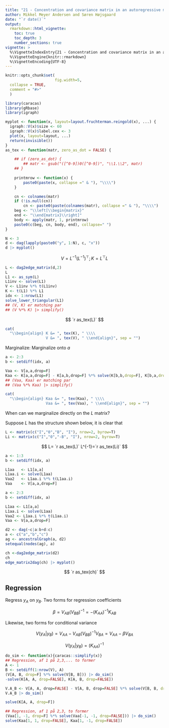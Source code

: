 ```yaml
---
title: "21 - Concentration and covariance matrix in an autoregressive model and in a dynamic linear model"
author: Mikkel Meyer Andersen and Søren Højsgaard
date: "`r date()`"
output: 
  rmarkdown::html_vignette:
    toc: true
    toc_depth: 3
    number_sections: true
vignette: >
  %\VignetteIndexEntry{21 - Concentration and covariance matrix in an autoregressive model and in a dynamic linear model}
  %\VignetteEngine{knitr::rmarkdown}
  %\VignetteEncoding{UTF-8}
---
```



```r
knitr::opts_chunk$set(
                      fig.width=5,
  collapse = TRUE,
  comment = "#>"
  )
```

```r
library(caracas)
library(gRbase)
library(igraph)

myplot <- function(x, layout=layout.fruchterman.reingold(x), ...) {
  igraph::V(x)$size <- 60
  igraph::V(x)$label.cex <- 3
  plot(x, layout=layout, ...)
  return(invisible())
}
as_tex <- function(matr, zero_as_dot = FALSE) {

    ## if (zero_as_dot) {
        ## matr <- gsub("([^0-9])0([^0-9])", "\\1.\\2", matr)
    ## }
      
    printmrow <- function(x) {
        paste0(paste(x, collapse =" & "), "\\\\")
    }

    cn <- colnames(matr)
    if (!is.null(cn))
        cn <- paste0(paste(colnames(matr), collapse =" & "), "\\\\")
    beg <- "\\left[\\begin{matrix}" 
    end <- "\\end{matrix}\\right]"
    body <- apply(matr, 1, printmrow)
    paste0(c(beg, cn, body, end), collapse=" ")
}

```


```r
N <- 3
d <- dag(lapply(paste0("y", 1:N), c, "x"))
d |> myplot()
```

$$
V = L^{-1} (L^{-1})^\top; K = L^\top L
$$

```r
L <- dag2edge_matrix(d,2)
L
L1 <- as_sym(L)
L1inv <- solve(L1)
V <- L1inv %*% t(L1inv)
K <- t(L1) %*% L1
idx <- 1:nrow(L1)
solve_lower_triangular(L1)
## (V, K) er matching par
## (V %*% K) |> simplify()
```

$$
`r as_tex(L)`
$$

```r
cat(
  "\\begin{align} K &= ", tex(K), " \\\\ 
                  V &= ", tex(V), " \\end{align}", sep = "")
```


Marginalize: Marginalize onto $a$
```r
a <- 2:3
b <- setdiff(idx, a)

Vaa <- V[a,a,drop=F]
Kaa <- K[a,a,drop=F] - K[a,b,drop=F] %*% solve(K[b,b,drop=F], K[b,a,drop=F])
## (Vaa, Kaa) er matching par
## (Vaa %*% Kaa) |> simplify()
```

```r
cat(
  "\\begin{align} Kaa &= ", tex(Kaa), " \\\\ 
                  Vaa &= ", tex(Vaa), " \\end{align}", sep = "")
```

When can we marginalize directly on the $L$ matrix?

Suppose $L$ has the structure shown below, it is clear that 

```r
L <- matrix(c("I","0","B", "I"), nrow=2, byrow=T)
Li <- matrix(c("I","0","-B", "I"), nrow=2, byrow=T)
```

$$
L= `r as_tex(L)` L^{-1}=`r as_tex(Li)`
$$



```r
a <- 1:3
b <- setdiff(idx, a)

L1aa   <- L1[a,a]
L1aa.i <- solve(L1aa)
Vaa2   <- L1aa.i %*% t(L1aa.i)
Vaa    <- V[a,a,drop=F]
```

```r
a <- 2:3
b <- setdiff(idx, a)

L1aa <- L1[a,a]
L1aa.i <- solve(L1aa)
Vaa2 <- L1aa.i %*% t(L1aa.i)
Vaa <- V[a,a,drop=F]
```

```r
d2 <- dag(~c|a:b+d:c)
a <- c("a","b","c")
ag <- ancestralGraph(a, d2)
setequal(nodes(ag), a)

ch <-dag2edge_matrix(d2)
ch
edge_matrix2dag(ch) |> myplot()
```
$$
`r as_tex(ch)`
$$


## Regression 

Regress $y_A$ on $y_B$. Two forms for regression coefficients

$$
\beta = V_{AB}(V_{BB})^{-1} = -(K_{AA})^{-1} K_{AB}
$$

Likewise, two forms for conditional variance

$$
V(y_A|y_B)= V_{AA}-V_{AB}(V_{BB})^{-1}V_{BA}=V_{AA}-\beta V_{BA}
$$

$$
V(y_A|y_B)= (K_{AA})^{-1}
$$


```r
do_sim <- function(x){caracas::simplify(x)}
## Regression, af 1 på 2,3,... to former
A <- 1
B <- setdiff(1:nrow(V), A)
(V[A, B, drop=F] %*% solve(V[B, B])) |> do_sim()
-solve(K[A, A, drop=FALSE], K[A, B, drop=FALSE])

V.A_B <- V[A, A, drop=FALSE] - V[A, B, drop=FALSE] %*% solve(V[B, B, drop=FALSE], V[B, A, drop=FALSE])
V.A_B |> do_sim()

solve(K[A, A, drop=F])

## Regression, af 1 på 2,3, to former
(Vaa[1, -1, drop=F] %*% solve(Vaa[-1, -1, drop=FALSE])) |> do_sim()
solve(Kaa[1, 1, drop=FALSE], Kaa[1, -1, drop=FALSE])
```













<!-- ```{r} -->
<!-- cc <- function (...)  -->
<!-- { -->
<!--     dots <- match.call(expand.dots = FALSE)$... -->
<!--     nms <- lapply(seq_along(dots), function(i) { -->
<!--         y <- if (is.symbol(dots[[i]])) { -->
<!--             deparse(dots[[i]]) -->
<!--         } -->
<!--         else { -->
<!--             dots[[i]] -->
<!--         } -->
<!--         return(y) -->
<!--     }) -->
<!--     unlist(nms, recursive = TRUE) -->
<!-- } -->

<!-- cc("a","b","c", list(1,2,3))[[4]] -->
<!-- c("a","b","c", list(1,2,3))     -->
<!-- ``` -->
